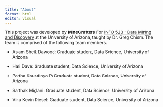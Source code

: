 ```yaml
---
title: "About"
format: html
editor: visual
---
```


This project was developed by **MineCrafters** For [INFO 523 - Data Mining and Discovery](https://datamineaz.org/) at the University of Arizona, taught by Dr. Greg Chism. The team is comprised of the following team members.

-   Aslam Sheik Dawood: Graduate student, Data Science, University of Arizona

-   Hari Dave: Graduate student, Data Science, University of Arizona

-   Partha Koundinya P: Graduate student, Data Science, University of Arizona

-   Sarthak Miglani: Graduate student, Data Science, University of Arizona

-   Vinu Kevin Diesel: Graduate student, Data Science, University of Arizona
